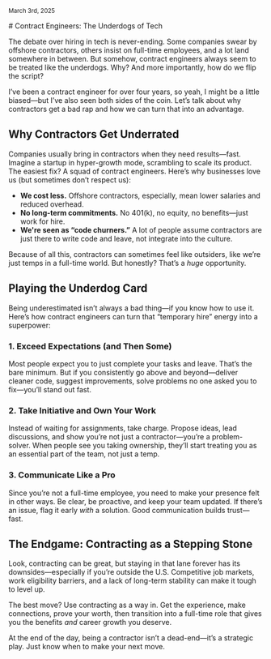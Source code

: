 <p>
  <small>March 3rd, 2025</small>
</p>
# Contract Engineers: The Underdogs of Tech

The debate over hiring in tech is never-ending. Some companies swear by offshore contractors, others insist on full-time employees, and a lot land somewhere in between. But somehow, contract engineers always seem to be treated like the underdogs. Why? And more importantly, how do we flip the script?

I’ve been a contract engineer for over four years, so yeah, I might be a little biased—but I’ve also seen both sides of the coin. Let’s talk about why contractors get a bad rap and how we can turn that into an advantage.

## Why Contractors Get Underrated

Companies usually bring in contractors when they need results—fast. Imagine a startup in hyper-growth mode, scrambling to scale its product. The easiest fix? A squad of contract engineers. Here’s why businesses love us (but sometimes don’t respect us):

- **We cost less.** Offshore contractors, especially, mean lower salaries and reduced overhead.
- **No long-term commitments.** No 401(k), no equity, no benefits—just work for hire.
- **We're seen as “code churners.”** A lot of people assume contractors are just there to write code and leave, not integrate into the culture.

Because of all this, contractors can sometimes feel like outsiders, like we’re just temps in a full-time world. But honestly? That’s a _huge_ opportunity.

## Playing the Underdog Card

Being underestimated isn’t always a bad thing—if you know how to use it. Here’s how contract engineers can turn that “temporary hire” energy into a superpower:

### 1. Exceed Expectations (and Then Some)

Most people expect you to just complete your tasks and leave. That’s the bare minimum. But if you consistently go above and beyond—deliver cleaner code, suggest improvements, solve problems no one asked you to fix—you’ll stand out fast.

### 2. Take Initiative and Own Your Work

Instead of waiting for assignments, take charge. Propose ideas, lead discussions, and show you’re not just a contractor—you’re a problem-solver. When people see you taking ownership, they’ll start treating you as an essential part of the team, not just a temp.

### 3. Communicate Like a Pro

Since you’re not a full-time employee, you need to make your presence felt in other ways. Be clear, be proactive, and keep your team updated. If there’s an issue, flag it early _with_ a solution. Good communication builds trust—fast.

## The Endgame: Contracting as a Stepping Stone

Look, contracting can be great, but staying in that lane forever has its downsides—especially if you’re outside the U.S. Competitive job markets, work eligibility barriers, and a lack of long-term stability can make it tough to level up.

The best move? Use contracting as a way in. Get the experience, make connections, prove your worth, then transition into a full-time role that gives you the benefits _and_ career growth you deserve.

At the end of the day, being a contractor isn’t a dead-end—it’s a strategic play. Just know when to make your next move.
